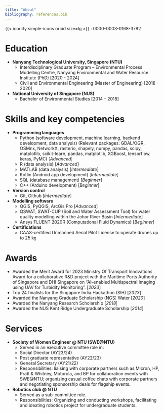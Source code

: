 ```yaml
---
title: "About"
bibliography: references.bib
---
```


{{< iconify simple-icons orcid size=lg >}} : 0000-0003-0168-3782

# Education

-   **Nanyang Technological University, Singapore (NTU)**
    -   Interdisciplinary Graduate Program – Environmental Process Modelling Centre, Nanyang Environmental and Water Resource Institute (PhD) \[2020 - 2024\]
    -   Civil and Environmental Engineering (Master of Engineering) \[2018 - 2020\]
-   **National University of Singapore (NUS)**
    -   Bachelor of Environmental Studies \[2014 – 2018\]

# Skills and key competencies

-   **Programming languages**
    -   Python (software development, machine learning, backend development, data analysis) (Relevant packages: GDAL/OGR, OSMnx, NetworkX, rasterio, shapely, numpy, pandas, scipy, matplotlib, scikit-learn, pandas, matplotlib, XGBoost, tensorflow, keras, PyMC) \[*Advanced*\]
    -   R (data analysis) \[*Advanced*\]
    -   MATLAB (data analysis) \[*Intermediate*\]
    -   Kotlin (Android app development) \[*Intermediate*\]
    -   SQL (database management) \[*Beginner*\]
    -   C++ (Arduino development) \[*Beginner*\]
-   **Version control**
    -   Git, Github \[*Intermediate*\]
-   **Modelling software**
    -   QGIS, PyQGIS, ArcGis Pro \[*Advanced*\]
    -   QSWAT, SWAT-CUP (Soil and Water Assessment Tool) for water quality modelling within the Johor River Basin \[*Intermediate*\]
    -   Ansys FLUENT 2020R (Computational Fluid Dynamics) \[*Beginner*\]
-   **Certifications**
    -   CAAS-certified Unmanned Aerial Pilot License to operate drones up to 25 kg

# Awards

-   Awarded the Merit Award for 2023 Ministry Of Transport Innovations Award for a collaborative R&D project with the Maritime Ports Authority of Singapore and DHI Singapore on “AI-enabled Multispectral Imaging using UAV for Turbidity Monitoring”. \[*2023*\]
-   Top 24 finalists for the Singapore India Hackathon (SIH) \[*2023*\]
-   Awarded the Nanyang Graduate Scholarship (NGS) Water \[*2020*\]
-   Awarded the Nanyang Research Scholarship \[*2018*\]
-   Awarded the NUS Kent Ridge Undergraduate Scholarship \[*2014*\]

# Services

-   **Society of Women Engineer \@ NTU (SWE\@NTU)**
    -   Served in an executive committee role in:
    -   Social Director (AY23/24)
    -   Post graduate representative (AY22/23)
    -   General Secretary (AY21/22)
    -   Responsibilities: liaising with corporate partners such as Micron, HP, Pratt & Whitney, Motorola, and BP for collaboration events with SWE\@NTU; organizing casual coffee chats with corporate partners and negotiating sponsorship deals for flagship events.
-   **Robotics club \@ NTU**
    -   Served as a sub-committee role.
    -   Responsibilities: Organizing and conducting workshops, facilitating and ideating robotics project for undergraduate students.
